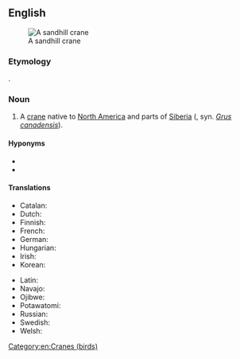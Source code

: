 ==English==
{{swp}}
[[File:SandHillCraneFourCornersFlorida.jpg|thumb|A sandhill crane]]

===Etymology===
{{com+|en|sandhill|crane|pos=noun}}.

===Noun===
{{en-noun}}

# A [[crane]] native to [[North America]] and parts of [[Siberia]] ({{taxlink|Antigone canadensis|species|ver=190413}}, syn. ''[[Grus canadensis]]'').
#: {{syn|en|sandhiller|trumpeter crane}}

====Hyponyms====
* {{vern|Mississippi sandhill crane}}
* {{vern|Florida sandhill crane}}

====Translations====
{{trans-top|''Grus canadensis''}}
* Catalan: {{t|ca|grua del Canadà|f}}
* Dutch: {{t|nl|Canadese kraanvogel|m}}
* Finnish: {{t+|fi|hietakurki}}
* French: {{t|fr|grue canadienne|f}}
* German: {{t|de|Kanadakranich|m}}
* Hungarian: {{t|hu|kanadai daru}}
* Irish: {{t|ga|grús Ceanadach|m}}
* Korean: {{t|ko|캐나다두루미}}
{{trans-mid}}
* Latin: {{t|la|Grus canadensis}}
* Navajo: {{t|nv|déłí}}
* Ojibwe: {{t|oj|ajijaak}}
* Potawatomi: {{t|pot|jejauk}}
* Russian: {{t|ru|кана́дский жура́вль|m}}
* Swedish: {{t|sv|trumpetartrana}}
* Welsh: {{t|cy|garan twyni|m}}
{{trans-bottom}}

[[Category:en:Cranes (birds)]]